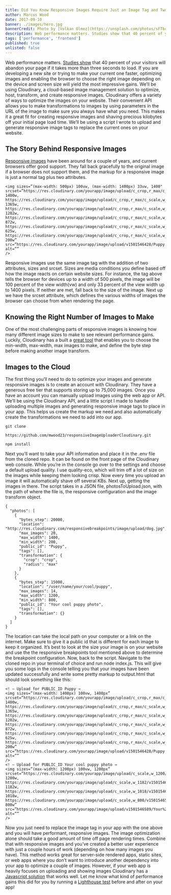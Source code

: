 ```yaml
---
title: Did You Know Responsive Images Require Just an Image Tag and Two Attributes?
author: Marcus Wood
date: 2017-09-10
banner: ./images/hero.jpg
bannerCredit: Photo by [Volkan Olmez](https://unsplash.com/photos/sFTbc-OviRc)
description: Web performance matters. Studies show that 40 percent of your visitors will abandon your page if it takes more than three seconds to load.
tags: ['performance', 'frontend']
published: true
unlisted: false
---
```


<Section>

Web performance matters. [Studies show](https://blog.kissmetrics.com/loading-time/) that 40 percent of your visitors will abandon your page if it takes more than three seconds to load. If you are developing a new site or trying to make your current one faster, optimizing images and enabling the browser to choose the right image depending on the device and screen size will yield the most impressive gains. We’ll be using Cloudinary, a cloud-based image management solution to optimize, host, transform, and create responsive images.
Cloudinary offers a variety of ways to optimize the images on your website. Their convenient API allows you to make transformations to images by using parameters in the URL of the image to make sure you always have what you need. This makes it a great fit for creating responsive images and shaving precious kilobytes off your initial page load time. We’ll be using a script I wrote to upload and generate responsive image tags to replace the current ones on your website.

## The Story Behind Responsive Images

[Responsive images](http://cloudinary.com/documentation/responsive_images) have been around for a couple of years, and current browsers offer good support. They fall back gracefully to the original image if a browser does not support them, and the markup for a responsive image is just a normal tag plus two attributes.

```
<img sizes=”(max-width: 500px) 100vw, (max-width: 1400px) 33vw, 1400"
srcset=”https://res.cloudinary.com/yourapp/image/upload/c_crop,r_max/c_scale,w_1400/v1501546428/Puppy.jpg 1400w,
https://res.cloudinary.com/yourapp/image/upload/c_crop,r_max/c_scale,w_1365/v1501546428/Puppy.jpg 1365w,
https://res.cloudinary.com/yourapp/image/upload/c_crop,r_max/c_scale,w_1202/v1501546428/Puppy.jpg 1202w,
https://res.cloudinary.com/yourapp/image/upload/c_crop,r_max/c_scale,w_872/v1501546428/Puppy.jpg 872w,
https://res.cloudinary.com/yourapp/image/upload/c_crop,r_max/c_scale,w_625/v1501546428/Puppy.jpg 625w,
https://res.cloudinary.com/yourapp/image/upload/c_crop,r_max/c_scale,w_200/v1501546428/Puppy.jpg 200w”
src=”https://res.cloudinary.com/yourapp/image/upload/v1501546428/Puppy.jpg"
alt=””
/>
```

Responsive images use the same image tag with the addition of two attributes, sizes and srcset. Sizes are media conditions you define based off how the image reacts on certain website sizes. For instance, the tag above tells the browser for devices up to a width of 500 pixels, the image will be 100 percent of the view width(vw) and only 33 percent of the view width up to 1400 pixels. If neither are met, fall back to the size of the image.
Next up we have the srcset attribute, which defines the various widths of images the browser can choose from when rendering the page.

## Knowing the Right Number of Images to Make

One of the most challenging parts of responsive images is knowing how many different image sizes to make to see relevant performance gains. Luckily, Cloudinary has a built a [great tool](http://www.responsivebreakpoints.com/) that enables you to choose the min-width, max-width, max images to make, and define the byte step before making another image transform.

## Images to the Cloud

The first thing you’ll need to do to optimize your images and generate responsive images is to create an account with Cloudinary. They have a generous free tier that supports storing up to 75,000 images. Once you have an account you can manually upload images using the web app or API. We’ll be using the Cloudinary API, and a little script I made to handle uploading multiple images and generating responsive image tags to place in your app. This helps us create the markup we need and also automatically create the transformations we need to add into our app.

```
git clone

https://github.com/mwood23/responsiveImageUploaderCloudinary.git

npm install
```

Next you’ll want to take your API information and place it in the .env file from the cloned repo. It can be found on the front page of the Cloudinary web console. While you’re in the console go over to the settings and choose a default upload quality. I use quality-eco, which will trim off a lot of size on the images while keeping them looking crisp. Now every time you upload an image it will automatically shave off several KBs. Next up, getting the images in there.
The script takes in a JSON file, photosToUpload.json, with the path of where the file is, the responsive configuration and the image transform object.

```
{
  "photos": [
    {
      "bytes_step": 20000,
      "location": "http://res.cloudinary.com/responsivebreakpoints/image/upload/dog.jpg",
      "max_images": 20,
      "max_width": 1400,
      "min_width": 200,
      "public_id": "Puppy",
      "tags": [],
      "transformation": {
        "crop": "crop",
        "radius": "max"
      }
    },
    {
      "bytes_step": 15000,
      "location": "/user/name/your/cool/puppy",
      "max_images": 14,
      "max_width": 1200,
      "min_width": 800,
      "public_id": "Your cool puppy photo",
      "tags": [],
      "transformation": {}
    }
  ]
}
```

The location can take the local path on your computer or a link on the internet. Make sure to give it a public id that is different for each image to keep it organized. It’s best to look at the size your image is on your website and use the the responsive breakpoints tool mentioned above to determine the breakpoint configuration.
Now, back to the script. Navigate to the cloned repo in your terminal of choice and run node index.js. This will give you some logs in the console telling you that your images have been updated successfully and write some pretty markup to output.html that should look something like this:

```
<! — Upload for PUBLIC_ID Puppy →
<img sizes=”(max-width: 1400px) 100vw, 1400px”
srcset=”https://res.cloudinary.com/yourapp/image/upload/c_crop,r_max/c_scale,w_1400/v1501546428/Puppy.jpg 1400w,
https://res.cloudinary.com/yourapp/image/upload/c_crop,r_max/c_scale,w_1365/v1501546428/Puppy.jpg 1365w,
https://res.cloudinary.com/yourapp/image/upload/c_crop,r_max/c_scale,w_1202/v1501546428/Puppy.jpg 1202w,
https://res.cloudinary.com/yourapp/image/upload/c_crop,r_max/c_scale,w_872/v1501546428/Puppy.jpg 872w,
https://res.cloudinary.com/yourapp/image/upload/c_crop,r_max/c_scale,w_625/v1501546428/Puppy.jpg 625w,
https://res.cloudinary.com/yourapp/image/upload/c_crop,r_max/c_scale,w_200/v1501546428/Puppy.jpg 200w”
src=”https://res.cloudinary.com/yourapp/image/upload/v1501546428/Puppy.jpg"
alt=””
/>
<! — Upload for PUBLIC_ID Your cool puppy photo →
<img sizes=”(max-width: 1200px) 100vw, 1200px”
srcset=”https://res.cloudinary.com/yourapp/image/upload/c_scale,w_1200/v1501546589/Your%20cool%20puppy%20photo.jpg 1200w,
https://res.cloudinary.com/yourapp/image/upload/c_scale,w_1182/v1501546589/Your%20cool%20puppy%20photo.jpg 1182w,
https://res.cloudinary.com/yourapp/image/upload/c_scale,w_1018/v1501546589/Your%20cool%20puppy%20photo.jpg 1018w,
https://res.cloudinary.com/yourapp/image/upload/c_scale,w_800/v1501546589/Your%20cool%20puppy%20photo.jpg 800w”
src=”https://res.cloudinary.com/yourapp/image/upload/v1501546589/Your%20cool%20puppy%20photo.jpg"
alt=””
/>
```

Now you just need to replace the image tag in your app with the one above and you will have performant, responsive images. The image optimization alone should take a good amount of time off page rendering times. Combine that with responsive images and you’ve created a better user experience with just a couple hours of work (depending on how many images you have). This method works great for server-side rendered apps, static sites, or web apps where you don’t want to introduce another dependency into your app to optimize a couple of images. However, if your web app is heavily focuses on uploading and showing images Cloudinary has a [Javascript solution](http://cloudinary.com/documentation/responsive_images#step_3_call_the_cloudinary_responsive_method) that works well.
Let me know what kind of performance gains this did for you by running a [Lighthouse test](https://developers.google.com/web/tools/lighthouse/) before and after on your app!

</Section>

